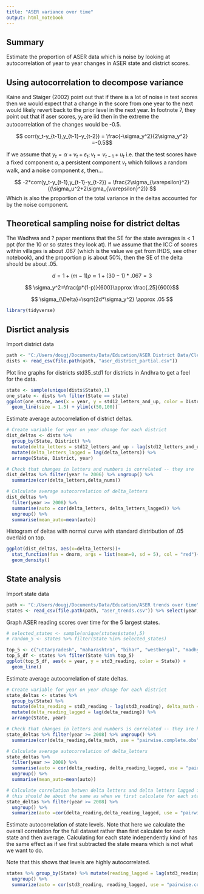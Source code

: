 ---
title: "ASER variance over time"
output: html_notebook
---

## Summary
Estimate the proportion of ASER data which is noise by looking at autocorrelation of year to year changes in ASER state and district scores.

## Using autocorrelation to decompose variance
Kaine and Staiger (2002) point out that if there is a lot of noise in test scores then we would expect that a change in the score from one year to the next would likely revert back to the prior level in the next year. In footnote 7, they point out that if aser scores, $y_t$ are iid then in the extreme the autocorrelation of the changes would be -0.5.

$$ corr(y_t-y_{t-1},y_{t-1}-y_{t-2}) =  \frac{-\sigma_y^2}{2\sigma_y^2} =-0.5$$

If we assume that $y_t=\alpha+v_t+\varepsilon_t; v_t=v_{t-1}+u_t$ i.e. that the test scores have a fixed component $\alpha$, a persistent component $v_t$ which follows a random walk, and a noise component $\varepsilon$, then...


$$ -2*corr(y_t-y_{t-1},y_{t-1}-y_{t-2}) =  \frac{2\sigma_{\varepsilon}^2}{(\sigma_u^2+2\sigma_{\varepsilon}^2)} $$
Which is also the proportion of the total variance in the deltas accounted for by the noise component.

## Theoretical sampling noise for district deltas
The Wadhwa and ? paper mentions that the SE  for the state averages is < 1 ppt (for the 10 or so states they look at). If we assume that the ICC of scores within villages is about .067 (which is the value we get from IHDS, see other notebook), and the proportion p is about 50%, then the SE of the delta should be about .05.

$$ d = 1+(m-1)\rho \approx 1+(30-1)*.067=3$$

$$ \sigma_y^2=\frac{p*(1-p)}{600}\approx \frac{.25}{600}$$ 

$$ \sigma_{\Delta}=\sqrt{2d*\sigma_y^2} \approx .05 $$



```{r setup}
library(tidyverse)
```


## Disrtict analysis
Import district data

```{r}
path <- "C:/Users/dougj/Documents/Data/Education/ASER District Data/Clean"
dists <- read_csv(file.path(path, "aser_district_partial.csv"))
```

Plot line graphs for districts std35_std1 for districts in Andhra to get a feel for the data.

```{r}
state <- sample(unique(dists$State),1)
one_state <- dists %>% filter(State == state)
ggplot(one_state, aes(x = year, y = std12_letters_and_up, color = District)) +
  geom_line(size = 1.5) + ylim(c(50,100)) 
```

Estimate average autocorrelation of district deltas.

```{r}
# Create variable for year on year change for each district
dist_deltas <- dists %>% 
  group_by(State, District) %>% 
  mutate(delta_letters = std12_letters_and_up - lag(std12_letters_and_up), delta_nums = std12_numbers_and_up - lag(std12_numbers_and_up)) %>%
  mutate(delta_letters_lagged = lag(delta_letters)) %>%
  arrange(State, District, year)

# Check that changes in letters and numbers is correlated -- they are
dist_deltas %>% filter(year != 2006) %>% ungroup() %>%
  summarize(cor(delta_letters,delta_nums))

# Calculate average autocorrelation of delta_letters
dist_deltas %>% 
  filter(year >= 2008) %>% 
  summarise(auto = cor(delta_letters, delta_letters_lagged)) %>%
  ungroup() %>%
  summarise(mean_auto=mean(auto))

```

Histogram of deltas with normal curve with standard distribution of .05 overlaid on top. 

```{r}
ggplot(dist_deltas, aes(x=delta_letters))+
  stat_function(fun = dnorm, args = list(mean=0, sd = 5), col = "red")+
  geom_density()
```

## State analysis 
Import state data
```{r}
path <- "C:/Users/dougj/Documents/Data/Education/ASER trends over time"
states <- read_csv(file.path(path, "aser_trends.csv")) %>% select(year, State, std3_reading, std3_math)
```

Graph ASER reading scores over time for the 5 largest states. 

```{r}
# selected_states <- sample(unique(states$state),5)
# random_5 <- states %>% filter(State %in% selected_states)

top_5 <- c("uttarpradesh", "maharashtra", "bihar", "westbengal", "madhyapradesh", "andhrapradesh")
top_5_df <- states %>% filter(State %in% top_5)
ggplot(top_5_df, aes(x = year, y = std3_reading, color = State)) +
  geom_line()
```


Estimate average autocorrelation of state deltas.

```{r}
# Create variable for year on year change for each district
state_deltas <- states %>% 
  group_by(State) %>% 
  mutate(delta_reading = std3_reading - lag(std3_reading), delta_math = std3_math - lag(std3_math)) %>%
  mutate(delta_reading_lagged = lag(delta_reading)) %>%
  arrange(State, year)

# Check that changes in letters and numbers is correlated -- they are highly correlated
state_deltas %>% filter(year >= 2008) %>% ungroup() %>%
  summarize(cor(delta_reading,delta_math, use = "pairwise.complete.obs"))

# Calculate average autocorrelation of delta_letters
state_deltas %>% 
  filter(year >= 2008) %>% 
  summarise(auto = cor(delta_reading, delta_reading_lagged, use = "pairwise.complete.obs")) %>%
  ungroup() %>%
  summarise(mean_auto=mean(auto))

# Calculate correlation betwen delta letters and delta letters lagged for entire dataset (without first calculating for each state and then averaging).
# this should be about the same as when we first calculate for each state and then average --> which it is.
state_deltas %>% filter(year >= 2008) %>%
  ungroup() %>%
  summarize(auto =cor(delta_reading,delta_reading_lagged, use = "pairwise.complete.obs"))

```

Estimate autocorrelation of state levels. Note that here we calculate the overall correlation for the full dataset rather than first calculate for each state and then average. Calculating for each state independently kind of has the same effect as if we first subtracted the state means which is not what we want to do.

Note that this shows that levels are highly autocorrelated. 

```{r}
states %>% group_by(State) %>% mutate(reading_lagged = lag(std3_reading)) %>%
  ungroup() %>%
  summarize(auto = cor(std3_reading, reading_lagged, use = "pairwise.complete.obs")) 
```















